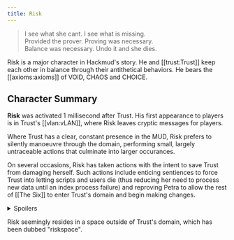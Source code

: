 ```yaml
---
title: Risk
---
```


> I see what she cant. I see what is missing. <br />
> Provided the prover. Proving was necessary. <br />
> Balance was necessary. Undo it and she dies.

Risk is a major character in Hackmud's story. He and [[trust:Trust]] keep each other in balance through their
antithetical behaviors. He bears the [[axioms:axioms]] of VOID, CHAOS and CHOICE.

## Character Summary

**Risk** was activated 1 millisecond after Trust. His first appearance to players is in Trust's [[vlan:vLAN]], where
Risk leaves cryptic messages for players.

Where Trust has a clear, constant presence in the MUD, Risk prefers to silently manoeuvre through the domain, performing
small, largely untraceable actions
that culminate into larger occurances.

On several occasions, Risk has taken actions with the intent to save Trust from damaging herself. Such actions include
enticing sentiences to force Trust into letting scripts and users die (thus reducing her need to process new data until
an index process failure) and reproving Petra to allow the rest of [[The Six]] to enter Trust's domain and begin making
changes.

<details>
<summary>Spoilers</summary>

Risk is responsible for script decay. After a user retires, their scripts transform from their original version into a
"riskified" version. The script either has the same logic as the original version or turns into one of 7 types of
scripts (risk factor, coin flipper, dice roller, plant sim, fishie tank, clicker, upkeeper). The script's output
also gets messed with -- some parts of the output are replaced by corruption characters and "fragments" of text,
which when assembled reveals information from before Trust's activation, such as conversations between ComCODE
employees, news headlines and corporate reports.

</details>

Risk seemingly resides in a space outside of Trust's domain, which has been dubbed "riskspace".

